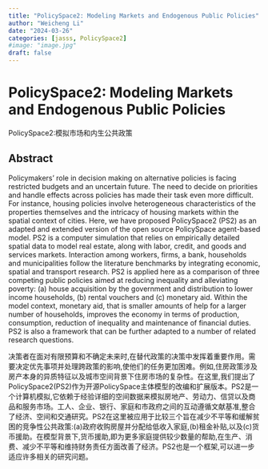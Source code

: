 ```yaml
---
title: "PolicySpace2: Modeling Markets and Endogenous Public Policies"
author: "Weicheng Li"
date: "2024-03-26"
categories: [jasss, PolicySpace2]
#image: "image.jpg"
draft: false
---
```


# PolicySpace2: Modeling Markets and Endogenous Public Policies

PolicySpace2:模拟市场和内生公共政策

## Abstract
Policymakers' role in decision making on alternative policies is facing restricted budgets and an uncertain future. The need to decide on priorities and handle effects across policies has made their task even more difficult. For instance, housing policies involve heterogeneous characteristics of the properties themselves and the intricacy of housing markets within the spatial context of cities. Here, we have proposed PolicySpace2 (PS2) as an adapted and extended version of the open source PolicySpace agent-based model. PS2 is a computer simulation that relies on empirically detailed spatial data to model real estate, along with labor, credit, and goods and services markets. Interaction among workers, firms, a bank, households and municipalities follow the literature benchmarks by integrating economic, spatial and transport research. PS2 is applied here as a comparison of three competing public policies aimed at reducing inequality and alleviating poverty: (a) house acquisition by the government and distribution to lower income households, (b) rental vouchers and (c) monetary aid. Within the model context, monetary aid, that is smaller amounts of help for a larger number of households, improves the economy in terms of production, consumption, reduction of inequality and maintenance of financial duties. PS2 is also a framework that can be further adapted to a number of related research questions.

决策者在面对有限预算和不确定未来时,在替代政策的决策中发挥着重要作用。需要决定优先事项并处理跨政策的影响,使他们的任务更加困难。例如,住房政策涉及房产本身的异质特征以及城市空间背景下住房市场的复杂性。在这里,我们提出了PolicySpace2(PS2)作为开源PolicySpace主体模型的改编和扩展版本。PS2是一个计算机模拟,它依赖于经验详细的空间数据来模拟房地产、劳动力、信贷以及商品和服务市场。工人、企业、银行、家庭和市政府之间的互动遵循文献基准,整合了经济、空间和交通研究。PS2在这里被应用于比较三个旨在减少不平等和缓解贫困的竞争性公共政策:(a)政府收购房屋并分配给低收入家庭,(b)租金补贴,以及(c)货币援助。在模型背景下,货币援助,即为更多家庭提供较少数量的帮助,在生产、消费、减少不平等和维持财务责任方面改善了经济。PS2也是一个框架,可以进一步适应许多相关的研究问题。